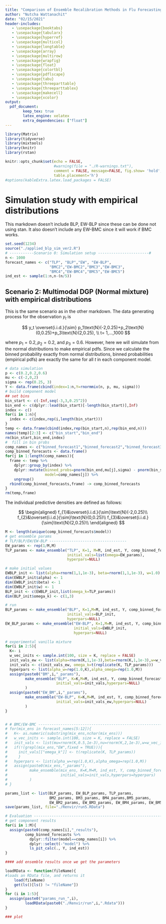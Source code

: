 ```yaml
---
title: "Comparison of Ensemble Recalibration Methods in Flu Forecasting 2"
author: "Nutcha Wattanachit"
date: "02/15/2021"
header-includes:
   - \usepackage{booktabs}
   - \usepackage{tabularx}
   - \usepackage{hyperref}
   - \usepackage{multicol}
   - \usepackage{longtable}
   - \usepackage{array}
   - \usepackage{multirow}
   - \usepackage{wrapfig}
   - \usepackage{float}
   - \usepackage{colortbl}
   - \usepackage{pdflscape}
   - \usepackage{tabu}
   - \usepackage{threeparttable}
   - \usepackage{threeparttablex}
   - \usepackage{makecell}
   - \usepackage{xcolor}
output:
  pdf_document:
        keep_tex: true
        latex_engine: xelatex
        extra_dependencies: ["float"]
---
```


```r
library(Matrix)
library(tidyverse)
library(mixtools)
library(knitr)
library(rstan)

knitr::opts_chunk$set(echo = FALSE, 
                      #warning(file = "./R-warnings.txt"),
                      comment = FALSE, message=FALSE, fig.show= 'hold', fig.pos="h",
                      table.placement='h')
#options(kableExtra.latex.load_packages = FALSE)
```

# Simulation study with empirical distributions

This markdown doesn't include BLP, EW-BLP since these can be done not using stan. It also doesn't include any EW-BMC since it will work if BMC works. 

```r
set.seed(1234)
source("./applied_blp_sim_ver2.R")
# -----------Scenario 0: Simulation setup -----------------------#
n <- 1000
forecast_names <- c("TLP", "BLP","EW", "EW-BLP",
                    "BMC2","EW-BMC2","BMC3","EW-BMC3",
                    "BMC4","EW-BMC4","BMC5","EW-BMC5")
ind_est <- sample(1:n,n-(n/5))
```


## Scenario 2: Multimodal DGP (Normal mixture) with empirical distributions

This is the same scenario as in the other markdown. The data generating process for the observation $y_t$ is 

$$
y_t \overset{i.i.d.}{\sim} p_1\text{N}(-2,0.25)+p_2\text{N}(0,0.25)+p_3\text{N}(2,0.25), \\
t= 1,...,1000
$$

where $p_1=0.2,p_2=0.2$, and $p_3=0.6$. However, here we will simulate from the normal distributions to make empirical pdfs. Since we calculate the binned probability exactly from normal distributions, binned probabilities (empirical pdfs) are exactly the same for all $t$ in each component model.

```r
# data simulation
p <- c(0.2,0.2,0.6)
mu <- c(-2,0,2)
sigma <- rep(0.25, 3)
Y <- data.frame(cbind(index=1:n,Y=rnormmix(n, p, mu, sigma)))
# build component model
## set bins
bin_start <- c(-Inf,seq(-3,3,0.25^2))
bin_end <- c(dplyr::lead(bin_start)[-length(bin_start)],Inf)
index <- c()
for(i in 1:n){
  index <- c(index,rep(i,length(bin_start)))
}
temp <- data.frame(cbind(index,rep(bin_start,n),rep(bin_end,n)))
names(temp)[2:3] <- c("bin_start","bin_end")
rm(bin_start,bin_end,index)
#  fill in bin probs
comp_names <- c("binned_forecast1","binned_forecast2","binned_forecast3")
comp_binned_forecasts <- data.frame()
for(j in 1:length(comp_names)){
  frame <- temp %>%
    dplyr::group_by(index) %>%
    dplyr::mutate(binned_probs=pnorm(bin_end,mu[j],sigma) - pnorm(bin_start,mu[j],sigma),
                  model=comp_names[j]) %>%
    ungroup()
  rbind(comp_binned_forecasts,frame) -> comp_binned_forecasts
}
rm(temp,frame)
```

The individual predictive densities are defined as follows:

$$
\begin{aligned}
f_{1}&\overset{i.i.d.}{\sim}\text{N}(-2,0.25)\\
f_{2}&\overset{i.i.d.}{\sim}\text{N}(0,0.25)\\
f_{3}&\overset{i.i.d.}{\sim}\text{N}(2,0.25)\\
\end{aligned}
$$


```r
M <- length(unique(comp_binned_forecasts$model))
# get ensemble params
# TLP/BLP/EW/EW-BLP -----------------------------------
EW_params <- rep(1/M,M)
TLP_params <- make_ensemble("TLP", K=1, M=M, ind_est, Y, comp_binned_forecasts,
                            initial_vals=list(omega=EW_params),
                            hyperpars=NULL)

# make initial values
EWBLP_init <- list(alpha=rnorm(1,1,1e-3), beta=rnorm(1,1,1e-3), w=1.0)
dim(EWBLP_init$alpha) <- 1
dim(EWBLP_init$beta) <- 1
dim(EWBLP_init$w) <- 1
BLP_init <- c(EWBLP_init,list(omega_k=TLP_params))
dim(BLP_init$omega_k) <- c(1,3)

# run 
BLP_params <- make_ensemble("BLP", K=1,M=M, ind_est, Y, comp_binned_forecasts,
                            initial_vals=BLP_init,
                            hyperpars=NULL)
EW_BLP_params <- make_ensemble("EW-BLP", K=1,M=M, ind_est, Y, comp_binned_forecasts,
                               initial_vals=EWBLP_init, 
                               hyperpars=NULL)

# experimental vanilla mixture
for(i in 2:5){
  K<- i
  w_vec_inits <- sample.int(100, size = K, replace = FALSE)
  init_vals_ew <- list(alpha=rnorm(K,1,1e-3),beta=rnorm(K,1,1e-3),w=w_vec_inits/sum(w_vec_inits))
  init_vals <- c(init_vals_ew, omega_k=t(replicate(K, TLP_params)))
  hyperpars <- list(alpha_w=rep(1.0,K),alpha_omega=rep(1.0,M))
  assign(paste0("BM",i,"_params"),
         make_ensemble("BLP", K=K,M=M, ind_est, Y, comp_binned_forecasts,
                       initial_vals=init_vals,hyperpars=NULL)
         )
  assign(paste0("EW_BM",i,"_params"),
         make_ensemble("EW-BLP", K=K,M=M, ind_est, Y, comp_binned_forecasts,
                       initial_vals=init_vals_ew,hyperpars=NULL)
         )
}


# # BMC/EW-BMC --------------------------------------------------------------------------
# for(mix_ens in forecast_names[5:12]){
#   K<- as.numeric(substring(mix_ens,nchar(mix_ens)))
#   w_vec_inits <- sample.int(100, size = K, replace = FALSE)
#   init_vals <- list(mu=rnorm(K,0.5,1e-3),nu=rnorm(K,2,1e-3),w=w_vec_inits/sum(w_vec_inits))
#   if(!(grepl(mix_ens,"EW",fixed = TRUE))){
#     init_vals[["omega_k"]] <- t(replicate(K, TLP_params))
#     } 
#   hyperpars <- list(alpha_w=rep(1.0,K),alpha_omega=rep(1.0,M))
#   assign(paste0(mix_ens,"_params"),
#          make_ensemble(mix_ens, K=K,M=M, ind_est, Y, comp_binned_forecasts,
#                        initial_vals=init_vals,hyperpars=hyperpars)
#          )
# }

params_list <- list(BLP_params, EW_BLP_params, TLP_params,
                    BM2_params, BM3_params, BM4_params,BM5_params,
                    EW_BM2_params, EW_BM3_params, EW_BM4_params, EW_BM5_params)
save(params_list, file="./Renvir/run5.RData")
```

```r
# Evaluation ------------------------------------------------------------------
# get component results
for(i in 1:M){
  assign(paste0(comp_names[i],"_results"), 
         comp_binned_forecasts %>%
           dplyr::filter(model==comp_names[i]) %>%
           dplyr::select(-"model") %>%
           ls_pit_calc(., Y, ind_est))
}

#### add ensemble results once we get the parameters
```

```r
loadRData <- function(fileName){
#loads an RData file, and returns it
    load(fileName)
    get(ls()[ls() != "fileName"])
}
for (i in 1:5){
  assign(paste0("params_run_",i),
         loadRData(paste0("./Renvir/run",i,".Rdata")))
}

### plot




```